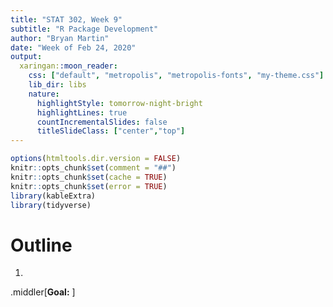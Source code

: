 ```yaml
---
title: "STAT 302, Week 9"
subtitle: "R Package Development"
author: "Bryan Martin"
date: "Week of Feb 24, 2020"
output:
  xaringan::moon_reader:
    css: ["default", "metropolis", "metropolis-fonts", "my-theme.css"]
    lib_dir: libs
    nature:
      highlightStyle: tomorrow-night-bright
      highlightLines: true
      countIncrementalSlides: false
      titleSlideClass: ["center","top"]
---
```


```r
options(htmltools.dir.version = FALSE)
knitr::opts_chunk$set(comment = "##")
knitr::opts_chunk$set(cache = TRUE)
knitr::opts_chunk$set(error = TRUE)
library(kableExtra)
library(tidyverse)
```


# Outline

1.

.middler[**Goal:** ]


